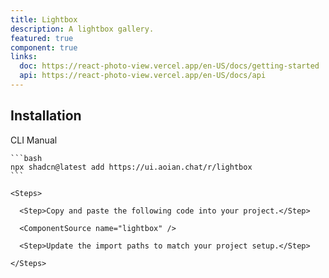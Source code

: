 ```yaml
---
title: Lightbox
description: A lightbox gallery.
featured: true
component: true
links:
  doc: https://react-photo-view.vercel.app/en-US/docs/getting-started
  api: https://react-photo-view.vercel.app/en-US/docs/api
---
```


<ComponentPreview name="lightbox-demo" description="A Lightbox" />

## Installation

<Tabs defaultValue="cli">

  <TabsList>
    <TabsTrigger value="cli">CLI</TabsTrigger>
    <TabsTrigger value="manual">Manual</TabsTrigger>
  </TabsList>
  <TabsContent value="cli">

    ```bash
    npx shadcn@latest add https://ui.aoian.chat/r/lightbox
    ```

  </TabsContent>

  <TabsContent value="manual">

    <Steps>

      <Step>Copy and paste the following code into your project.</Step>

      <ComponentSource name="lightbox" />

      <Step>Update the import paths to match your project setup.</Step>

    </Steps>

  </TabsContent>

</Tabs>
